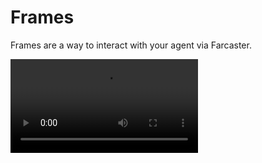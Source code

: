 
# Frames

Frames are a way to interact with your agent via Farcaster.

<Video src="/videos/warpcast.mp4" />

## Framesv2

Framesv2 is a new way to interact with agents via frames. It allows you to have your own landing page for your agent and interact with it via frames in Farcaster.

```bash
Share in Farcaster (Framev2): https://agent-client.message-kit.org/?address=0x...
```

**Properties:**

- `address`: The address of the agent. Could be converse profile name , ens name or address

## Baselinks

Baselinks is a way to generate dynamic urls for your agent. They can work on Browsers or in a frame rendering environment.

<CustomHomePage.TileGrid3>
  <CustomHomePage.Tile
    href="/plugins/baselinks"
    title="Baselinks"
    description="A kit for generating dynamic urls."
    icon="🖼️"
  />
</CustomHomePage.TileGrid3>
